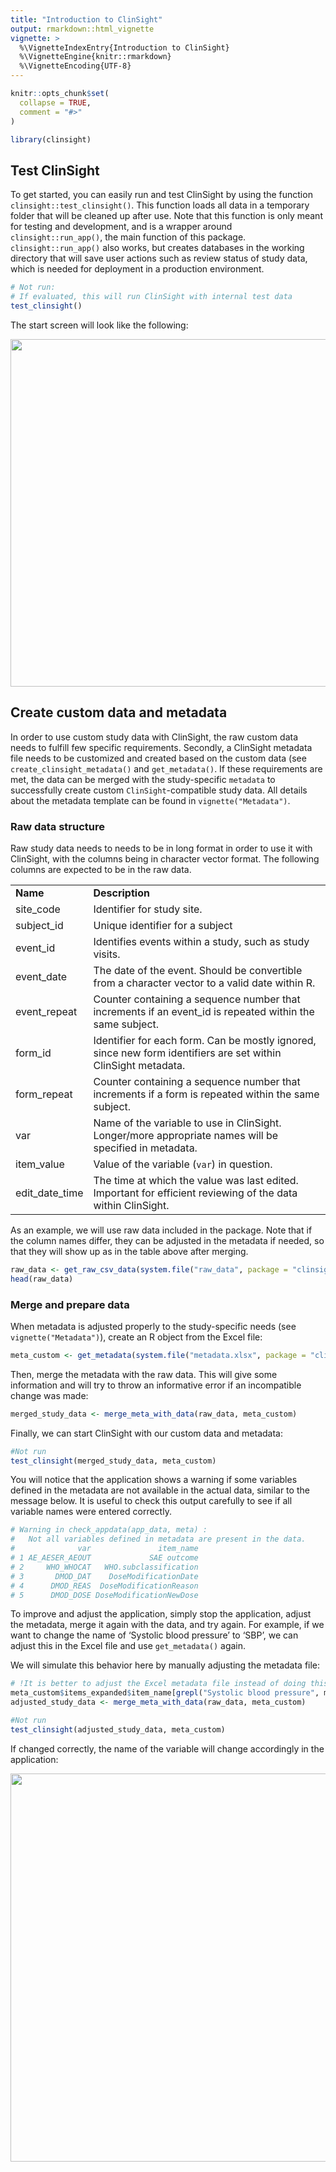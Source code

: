 ```yaml
---
title: "Introduction to ClinSight"
output: rmarkdown::html_vignette
vignette: >
  %\VignetteIndexEntry{Introduction to ClinSight}
  %\VignetteEngine{knitr::rmarkdown}
  %\VignetteEncoding{UTF-8}
---
```


```r
knitr::opts_chunk$set(
  collapse = TRUE,
  comment = "#>"
)
```

```r
library(clinsight)
```

## Test ClinSight

To get started, you can easily run and test ClinSight by using the function `clinsight::test_clinsight()`. This function loads all data in a temporary folder that will be cleaned up after use. Note that this function is only meant for testing and development, and is a wrapper around `clinsight::run_app()`, the main function of this package. `clinsight::run_app()` also works, but creates databases in the working directory that will save user actions such as review status of study data, which is needed for deployment in a production environment. 

```r
# Not run:
# If evaluated, this will run ClinSight with internal test data
test_clinsight()
```

The start screen will look like the following:

![](images/clinsight-start_screen.png){width="556"}

## Create custom data and metadata

In order to use custom study data with ClinSight, the raw custom data needs to fulfill few specific requirements. Secondly, a ClinSight metadata file needs to be customized and created based on the custom data (see `create_clinsight_metadata()` and `get_metadata()`. If these requirements are met, the data can be merged with the study-specific `metadata` to successfully create custom `ClinSight`-compatible study data. All details about the metadata template can be found in `vignette("Metadata")`.

### Raw data structure

Raw study data needs to needs to be in long format in order to use it with ClinSight, with the columns being in character vector format. The following columns are expected to be in the raw data.

|                |                                                                                                                |
|--------------|---------------------------------------------------------|
| **Name**       | **Description**                                                                                                |
| site_code      | Identifier for study site.                                                                                     |
| subject_id     | Unique identifier for a subject                                                                                |
| event_id       | Identifies events within a study, such as study visits.                                                        |
| event_date     | The date of the event. Should be convertible from a character vector to a valid date within R.                 |
| event_repeat   | Counter containing a sequence number that increments if an event_id is repeated within the same subject.       |
| form_id        | Identifier for each form. Can be mostly ignored, since new form identifiers are set within ClinSight metadata. |
| form_repeat    | Counter containing a sequence number that increments if a form is repeated within the same subject.            |
| var            | Name of the variable to use in ClinSight. Longer/more appropriate names will be specified in metadata.         |
| item_value     | Value of the variable (`var`) in question.                                                                     |
| edit_date_time | The time at which the value was last edited. Important for efficient reviewing of the data within ClinSight.   |

As an example, we will use raw data included in the package. Note that if the column names differ, they can be adjusted in the metadata if needed, so that they will show up as in the table above after merging.

```r
raw_data <- get_raw_csv_data(system.file("raw_data", package = "clinsight"))
head(raw_data)
```

### Merge and prepare data

When metadata is adjusted properly to the study-specific needs (see `vignette("Metadata")`), create an R object from the Excel file:

```r
meta_custom <- get_metadata(system.file("metadata.xlsx", package = "clinsight"))
```

Then, merge the metadata with the raw data. This will give some information and will try to throw an informative error if an incompatible change was made:

```r
merged_study_data <- merge_meta_with_data(raw_data, meta_custom)
```

Finally, we can start ClinSight with our custom data and metadata:

```r
#Not run
test_clinsight(merged_study_data, meta_custom)
```

You will notice that the application shows a warning if some variables defined in the metadata are not available in the actual data, similar to the message below. It is useful to check this output carefully to see if all variable names were entered correctly.

```r
# Warning in check_appdata(app_data, meta) :
#   Not all variables defined in metadata are present in the data.
#              var               item_name
# 1 AE_AESER_AEOUT             SAE outcome
# 2     WHO_WHOCAT   WHO.subclassification
# 3       DMOD_DAT    DoseModificationDate
# 4      DMOD_REAS  DoseModificationReason
# 5      DMOD_DOSE DoseModificationNewDose
```

To improve and adjust the application, simply stop the application, adjust the metadata, merge it again with the data, and try again. For example, if we want to change the name of 'Systolic blood pressure' to 'SBP', we can adjust this in the Excel file and use `get_metadata()` again.

We will simulate this behavior here by manually adjusting the metadata file:

```r
# !It is better to adjust the Excel metadata file instead of doing this:
meta_custom$items_expanded$item_name[grepl("Systolic blood pressure", meta_custom$items_expanded$item_name)]
adjusted_study_data <- merge_meta_with_data(raw_data, meta_custom)
```

```r
#Not run
test_clinsight(adjusted_study_data, meta_custom) 
```

If changed correctly, the name of the variable will change accordingly in the application:

![](images/clinsight-var_name_change.png){width="621"}
